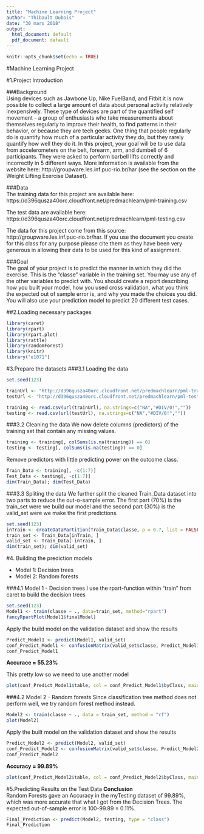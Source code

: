 ```yaml
---
title: "Machine Learning Project"
author: "Thibault Dubois"
date: "30 mars 2018"
output:
  html_document: default
  pdf_document: default
---
```


```r
knitr::opts_chunk$set(echo = TRUE)
```


#Machine Learning Project  

#1.Project Introduction  

###Background  
Using devices such as Jawbone Up, Nike FuelBand, and Fitbit it is now possible to collect a large amount of data about personal activity relatively inexpensively. These type of devices are part of the quantified self movement - a group of enthusiasts who take measurements about themselves regularly to improve their health, to find patterns in their behavior, or because they are tech geeks. One thing that people regularly do is quantify how much of a particular activity they do, but they rarely quantify how well they do it. In this project, your goal will be to use data from accelerometers on the belt, forearm, arm, and dumbell of 6 participants. They were asked to perform barbell lifts correctly and incorrectly in 5 different ways. More information is available from the website here: http://groupware.les.inf.puc-rio.br/har (see the section on the Weight Lifting Exercise Dataset).

###Data  
The training data for this project are available here: https://d396qusza40orc.cloudfront.net/predmachlearn/pml-training.csv

The test data are available here: https://d396qusza40orc.cloudfront.net/predmachlearn/pml-testing.csv

The data for this project come from this source: http://groupware.les.inf.puc-rio.br/har. If you use the document you create for this class for any purpose please cite them as they have been very generous in allowing their data to be used for this kind of assignment.

###Goal  
The goal of your project is to predict the manner in which they did the exercise. This is the “classe” variable in the training set. You may use any of the other variables to predict with. You should create a report describing how you built your model, how you used cross validation, what you think the expected out of sample error is, and why you made the choices you did. You will also use your prediction model to predict 20 different test cases.

##2.Loading necessary packages 

```r
library(caret)
library(rpart)
library(rpart.plot)
library(rattle)
library(randomForest)
library(knitr)
library("e1071")
```


#3.Prepare the datasets
###3.1 Loading the data
```r
set.seed(123)

trainUrl <- "http://d396qusza40orc.cloudfront.net/predmachlearn/pml-training.csv"
testUrl <- "http://d396qusza40orc.cloudfront.net/predmachlearn/pml-testing.csv"

training <- read.csv(url(trainUrl), na.strings=c("NA","#DIV/0!",""))
testing <- read.csv(url(testUrl), na.strings=c("NA","#DIV/0!",""))
```

###3.2 Cleaning the data 
We now delete columns (predictors) of the training set that contain any missing values.

```r
training <- training[, colSums(is.na(training)) == 0]
testing <- testing[, colSums(is.na(testing)) == 0]
```

Remove predictors with little predicting power on the outcome class. 
```r
Train_Data <- training[, -c(1:7)]
Test_Data <- testing[, -c(1:7)]
dim(Train_Data); dim(Test_Data)
```

###3.3 Spliting the data 
We further split the cleaned Train_Data dataset into two parts to reduce the out-o-sample error. The first part (70%) is the train_set were we build our model and the second part (30%) is the valid_set were we make the first predictions.  

```r
set.seed(123) 
inTrain <- createDataPartition(Train_Data$classe, p = 0.7, list = FALSE)
train_set <- Train_Data[inTrain, ]
valid_set <- Train_Data[-inTrain, ]
dim(train_set); dim(valid_set)
```

#4. Building the prediction models 

- Model 1: Decision trees  
- Model 2: Random forests

###4.1 Model 1 - Decision trees
I use the rpart-function within "train" from caret to build the decision trees
```r
set.seed(123)
Model1 <- train(classe ~ ., data=train_set, method="rpart")
fancyRpartPlot(Model1$finalModel)
```

Apply the build model on the validation dataset and show the results
```r
Predict_Model1 <- predict(Model1, valid_set)
conf_Predict_Model1 <- confusionMatrix(valid_set$classe, Predict_Model1)
conf_Predict_Model1
```

**Accurace = 55.23%**

This pretty low so we need to use another model

```r
plot(conf_Predict_Model1$table, col = conf_Predict_Model1$byClass, main = paste("Decision Tree Confusion Matrix: Accuracy =", round(conf_Predict_Model1$overall['Accuracy'], 4)))
```


###4.2 Model 2 - Random forests
Since classification tree method does not perform well, we try random forest method instead.
```r
Model2 <- train(classe ~ ., data = train_set, method = "rf")
plot(Model2)
```

Apply the built model on the validation dataset and show the results
```r
Predict_Model2 <- predict(Model2, valid_set)
conf_Predict_Model2 <- confusionMatrix(valid_set$classe, Predict_Model2)
conf_Predict_Model2
```
**Accuracy = 99.89%**

```r
plot(conf_Predict_Model2$table, col = conf_Predict_Model2$byClass, main = paste("Decision Tree Confusion Matrix: Accuracy =", round(conf_Predict_Model2$overall['Accuracy'], 4)))
```


#5.Predicting Results on the Test Data
**Conclusion**  
Random Forests gave an Accuracy in the myTesting dataset of 99.89%, which was more accurate that what I got from the Decision Trees. The expected out-of-sample error is 100-99.89 = 0.11%.

```r
Final_Prediction <- predict(Model2, testing, type = "class")
Final_Prediction
```
